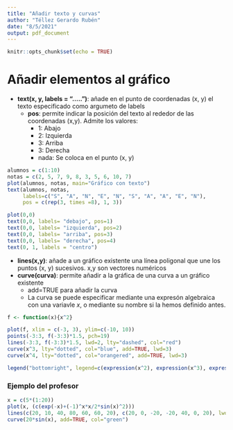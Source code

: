 ---
title: "Añadir texto y curvas"
author: "Téllez Gerardo Rubén"
date: "8/5/2021"
output: pdf_document
---

```{r setup, include=FALSE}
knitr::opts_chunk$set(echo = TRUE)
```

# Añadir elementos al gráfico

+ __text(x, y, labels = ".....")__: añade en el punto de coordenadas (x, y) el texto especificado como argumeto de labels
  - __pos__: permite indicar la posición del texto al rededor de las coordenadas (x,y). Admite los valores:
    - 1: Abajo
    - 2: Izquierda
    - 3: Arriba
    - 3: Derecha
    - nada: Se coloca en el punto (x, y)
    
```{r}
alumnos = c(1:10)
notas = c(2, 5, 7, 9, 8, 3, 5, 6, 10, 7)
plot(alumnos, notas, main="Gráfico con texto")
text(alumnos, notas, 
     labels=c("S", "A", "N", "E", "N", "S", "A", "A", "E", "N"), 
     pos = c(rep(3, times =8), 1, 3))
```

```{r}
plot(0,0)
text(0,0, labels= "debajo", pos=1)
text(0,0, labels= "izquierda", pos=2)
text(0,0, labels= "arriba", pos=3)
text(0,0, labels= "derecha", pos=4)
text(0, 1, labels = "centro")
```
+ __lines(x,y)__: añade a un gráfico existente una línea poligonal que une los puntos (x, y) sucesivos. x,y son vectores numéricos
+ __curve(curva)__: permite añadir a la gráfica de una curva a un gráfico existente
  - add=TRUE para añadir la curva
  - La curva se puede especificar mediante una expresón algebraica con una variavle _x_, o mediante su nombre si la hemos definido antes.
  
```{r}
f <- function(x){x^2}

plot(f, xlim = c(-3, 3), ylim=c(-10, 10))
points(-3:3, f(-3:3)*1.5, pch=19)
lines(-3:3, f(-3:3)*1.5, lwd=2, lty="dashed", col="red")
curve(x^3, lty="dotted", col="blue", add=TRUE, lwd=3)
curve(x^4, lty="dotted", col="orangered", add=TRUE, lwd=3)

legend("bottomright", legend=c(expression(x^2), expression(x^3), expression(x^4)),col = c("red", "blue", "orangered"),lwd=2, lty = c("dotted" ,"dashed", "dashed"))
```
### Ejemplo del profesor

```{r}
x = c(5*(1:20))
plot(x, (c(exp(-x)+(-1)^x*x/2*sin(x)^2)))
lines(c(20, 10, 40, 80, 60, 60, 20), c(20, 0, -20, -20, 40, 0, 20), lwd=2, col="gray")
curve(20*sin(x), add=TRUE, col="green")
```








